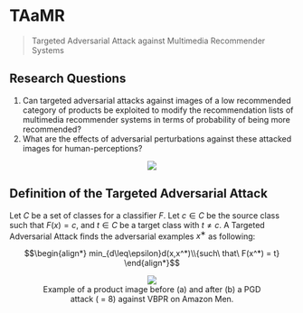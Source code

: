 # TAaMR

> Targeted Adversarial Attack against Multimedia Recommender Systems

## Research Questions

1. Can targeted adversarial attacks against images of a low recommended category of products be exploited to modify the recommendation lists of multimedia recommender systems in terms of probability of being more recommended?
2. What are the effects of adversarial perturbations against these attacked images for human-perceptions?

<p><center><img src='https://github.com/recohut/recsys-attacks/raw/d7472b7296515249c1bd1bbb8ea0afa9b07f6d9d/docs/_images/C378133_1.png'/></center></p>

## Definition of the Targeted Adversarial Attack

Let $C$ be a set of classes for a classifier $F$. Let $c \in C$ be the source class such that $F(x) = c$, and $t \in C$ be a target class with $t \neq c$. A Targeted Adversarial Attack finds the adversarial examples $x^∗$ as following:

$$\begin{align*} min_{d\leq\epsilon}d(x,x^*)\\{such\ that\ F(x^*) = t} \end{align*}$$

<figure><p><center><img src='https://github.com/recohut/recsys-attacks/raw/d7472b7296515249c1bd1bbb8ea0afa9b07f6d9d/docs/_images/C378133_2.png'/><figcaption>Example of a product image before (a) and after (b) a PGD attack ( = 8) against VBPR on Amazon Men.</figcaption></center></p></figure>
